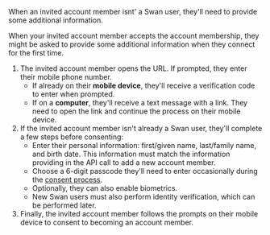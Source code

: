 When an invited account member isnt' a Swan user, they'll need to provide some additional information.


When your invited account member accepts the account membership, they might be asked to provide some additional information when they connect for the first time.


1. The invited account member opens the URL. If prompted, they enter their mobile phone number.
    - If already on their **mobile device**, they'll receive a verification code to enter when prompted.
    - If on a **computer**, they'll receive a text message with a link. They need to open the link and continue the process on their mobile device.
1. If the invited account member isn't already a Swan user, they'll complete a few steps before consenting:
    - Enter their personal information: first/given name, last/family name, and birth date. This information must match the information providing in the API call to add a new account member.
    - Choose a 6-digit passcode they'll need to enter occasionally during the [consent process](../../consent/index.mdx).
    - Optionally, they can also enable biometrics.
    - New Swan users must also perform identity verification, which can be performed later.
1. Finally, the invited account member follows the prompts on their mobile device to consent to becoming an account member.